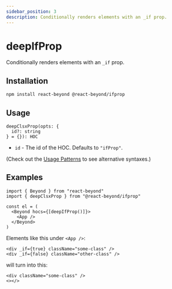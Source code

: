 ```yaml
---
sidebar_position: 3
description: Conditionally renders elements with an _if prop.
---
```


# deepIfProp

Conditionally renders elements with an `_if` prop.

## Installation

```bash
npm install react-beyond @react-beyond/ifprop
```

## Usage

```
deepClsxProp(opts: {
  id?: string
} = {}): HOC
```

- `id` - The id of the HOC. Defaults to `"ifProp"`.

(Check out the [Usage Patterns](/docs/guide/usage-patterns) to see alternative syntaxes.)

## Examples

```tsx
import { Beyond } from "react-beyond"
import { deepClsxProp } from "@react-beyond/ifprop"

const el = (
  <Beyond hocs={[deepIfProp()]}>
    <App />
  </Beyond>
)
```

Elements like this under `<App />`:

```tsx
<div _if={true} className="some-class" />
<div _if={false} className="other-class" />
```

will turn into this:

```tsx
<div className="some-class" />
<></>
```

